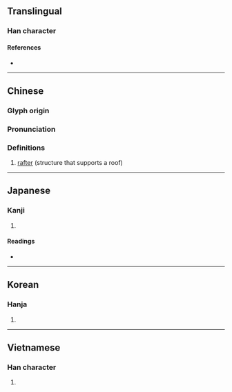 {{character info/new}}
==Translingual==

===Han character===
{{Han char|rn=75|rad=木|as=10|sn=14|four=40932|canj=DYWV,XDYWV|ids=⿰木衰}}

====References====
* {{Han ref|kx=0544.200|dkj=15276|dj=0932.040|hdz=21267.070|uh=69B1|ud=27057|bh=E1FC|bd=57852}}

----

==Chinese==
{{zh-forms}}

===Glyph origin===
{{Han etym}}

===Pronunciation===
{{zh-pron
|m=cuī
|c=ceoi1
|h=pfs=
|md=
|mn=
|w=
|mc=y
|oc=y
|cat=
}}

===Definitions===
{{zh-hanzi}}

# [[rafter]] (structure that supports a roof)

----

==Japanese==

===Kanji===
{{ja-kanji|grade=|rs=木10}}

# {{defn|lang=ja|sort=木10}}

====Readings====
* {{ja-readings|on=[[すい]] (sui)|kun=[[たるき]] (taruki)}}

----

==Korean==

===Hanja===
{{ko-hanja|hangeul=최|eumhun=|rv=choe|mr=ch'oe|y=choy}}

# {{defn|lang=ko|sort=木10}}

----

==Vietnamese==

===Han character===
{{vi-readings|rs=木10|hanviet=suôi}}

# {{defn|lang=vi|sort=木10}}